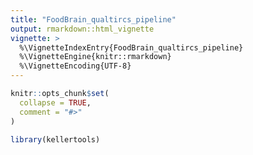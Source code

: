 ```yaml
---
title: "FoodBrain_qualtircs_pipeline"
output: rmarkdown::html_vignette
vignette: >
  %\VignetteIndexEntry{FoodBrain_qualtircs_pipeline}
  %\VignetteEngine{knitr::rmarkdown}
  %\VignetteEncoding{UTF-8}
---
```


```r
knitr::opts_chunk$set(
  collapse = TRUE,
  comment = "#>"
)
```

```r
library(kellertools)
```
